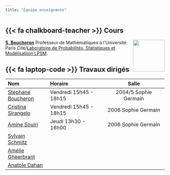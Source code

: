 ```yaml
---
title: "Équipe enseignante"
---
```


## {{< fa chalkboard-teacher >}} Cours 

![](images/team/avatar.jpg){style="float:right;padding: 0 0 0 10px;" fig-alt="Headshot of S. Boucheron" width="100"}

[**S. Boucheron**](http://stephane-v-boucheron.fr/)  Professeur de Mathématiques à l'Université Paris Cité/[Laboratoire de Probabilités, Statistiques et Modélisatiion LPSM](https://www.lpsm.paris).




## {{< fa laptop-code >}} Travaux dirigés

| Nom                | Horaire                  | Salle                       |          
|:-------------------|:-------------------------|:---------------------------:|
| [Stéphane Boucheron](http://stephane-v-boucheron.fr/) | Vendredi  15h45 - 18h15  |  2004/5 Sophie Germain      |
|[Cristina Sirangelo]()| Vendredi  15h45 - 18h15 | 2006 Sophie Germain|
|[Amine Souiri](https://fr.linkedin.com/in/aminesouiri)| Jeudi 13h30 - 16h00 | 2006 Sophie Germain|
| [Sylvain Schmitz](https://www.irif.fr/en/users/schmitz/index)    |   |    |
| [Amélie Gheerbrant](https://www.irif.fr/~amelie/) | | |
| [Anatole Dahan]()| | |



